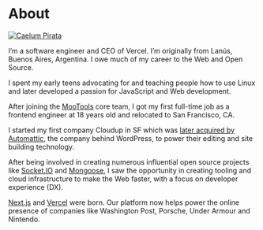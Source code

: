 
# About

<a href="https://twitter.com/caelumpirata" target="_blank">
  <Image
    src="/images/logo.webp"
    alt="Caelum Pirata"
    className="rounded-full bg-gray-100 block mt-2 mb-5 mx-auto sm:float-right sm:ml-5 sm:mb-5 grayscale hover:grayscale-0"
    unoptimized
    width={160}
    height={160}
    priority
  />
</a>

I&rsquo;m a software engineer and CEO of Vercel. I&rsquo;m originally
from Lanús, Buenos Aires, Argentina. I owe much of my career to the Web
and Open Source.

I spent my early teens advocating for and teaching people how to use
Linux and later developed a passion for JavaScript and Web development.

After joining the [MooTools](https://en.wikipedia.org/wiki/MooTools)
core team, I got my first full-time job as a frontend engineer at 18
years old and relocated to San Francisco, CA.

I started my first company Cloudup in SF which was [later acquired by Automattic](https://techcrunch.com/2013/09/25/automattic-acquires-file-sharing-service-cloudup-to-build-faster-media-library-and-enable-co-editing/),
the company behind WordPress, to power their editing and site building
technology.

After being involved in creating numerous influential open source
projects like [Socket.IO](https://socket.io) and [Mongoose](https://mongoosejs.com),
I saw the opportunity in creating tooling and cloud infrastructure to
make the Web faster, with a focus on developer experience (DX).

[Next.js](https://nextjs.org) and [Vercel](https://vercel.com) were born. Our platform now helps power the online presence of companies
like Washington Post, Porsche, Under Armour and Nintendo.

